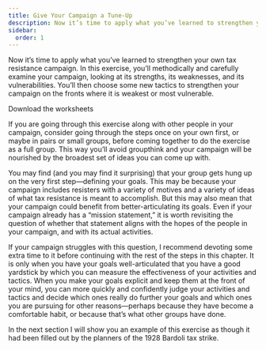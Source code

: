 ```yaml
---
title: Give Your Campaign a Tune-Up
description: Now it’s time to apply what you’ve learned to strengthen your own tax resistance campaign.
sidebar:
  order: 1
---
```


Now it’s time to apply what you’ve learned to strengthen your own tax resistance campaign.
In this exercise, you’ll methodically and carefully examine your campaign, looking at its strengths, its weaknesses, and its vulnerabilities.
You’ll then choose some new tactics to strengthen your campaign on the fronts where it is weakest or most vulnerable.

<LinkButton href="/documents/worksheets.pdf">Download the worksheets</LinkButton>

If you are going through this exercise along with other people in your campaign, consider going through the steps once on your own first, or maybe in pairs or small groups, before coming together to do the exercise as a full group.
This way you’ll avoid groupthink and your campaign will be nourished by the broadest set of ideas you can come up with.

You may find (and you may find it surprising) that your group gets hung up on the very first step—defining your goals.
This may be because your campaign includes resisters with a variety of motives and a variety of ideas of what tax resistance is meant to accomplish.
But this may also mean that your campaign could benefit from better-articulating its goals.
Even if your campaign already has a “mission statement,” it is worth revisiting the question of whether that statement aligns with the hopes of the people in your campaign, and with its actual activities.

If your campaign struggles with this question, I recommend devoting some extra time to it before continuing with the rest of the steps in this chapter.
It is only when you have your goals well-articulated that you have a good yardstick by which you can measure the effectiveness of your activities and tactics.
When you make your goals explicit and keep them at the front of your mind, you can more quickly and confidently judge your activities and tactics and decide which ones really do further your goals and which ones you are pursuing for other reasons—perhaps because they have become a comfortable habit, or because that’s what other groups have done.

In the next section I will show you an example of this exercise as though it had been filled out by the planners of the 1928 Bardoli tax strike.

